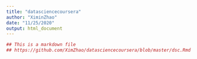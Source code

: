 ```yaml
---
title: "datasciencecoursera"
author: "XiminZhao"
date: "11/25/2020"
output: html_document
---
```


```r
## This is a markdown file
## https://github.com/XimZhao/datasciencecoursera/blob/master/dsc.Rmd
```

